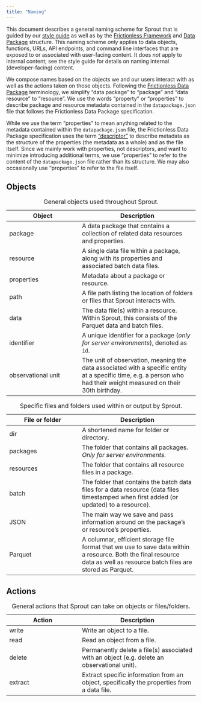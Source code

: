 ```yaml
---
title: "Naming"
---
```


This document describes a general naming scheme for Sprout that is
guided by our [style guide](https://design.seedcase-project.org/style/)
as well as by the [Frictionless
Framework](https://v4.framework.frictionlessdata.io/) and [Data
Package](https://datapackage.org/) structure. This naming scheme *only*
applies to data objects, functions, URLs, API endpoints, and command
line interfaces that are exposed to or associated with user-facing
content. It does *not* apply to internal content; see the style guide
for details on naming internal (developer-facing) content.

We compose names based on the objects we and our users interact with as
well as the actions taken on those objects. Following the [Frictionless
Data Package](https://datapackage.org/) terminology, we simplify "data
package" to "package" and "data resource" to "resource". We use the
words "property" or "properties" to describe package and resource
metadata contained in the `datapackage.json` file that follows the
Frictionless Data Package specification.

::: callout-important
While we use the term "properties" to mean anything related to the
metadata contained within the `datapackage.json` file, the Frictionless
Data Package specification uses the term
["descriptor"](https://datapackage.org/standard/glossary/#descriptor) to
describe metadata as the structure of the properties (the metadata as a
whole) and as the file itself. Since we mainly work with properties, not
descriptors, and want to minimize introducing additional terms, we use
"properties" to refer to the content of the `datapackage.json` file
rather than its structure. We may also occasionally use "properties" to
refer to the file itself.
:::

## Objects

| Object             | Description                                                                                                                                                         |
|----------------------------|--------------------------------------------|
| package         | A data package that contains a collection of related data resources and properties.                                                                                 |
| resource        | A single data file within a package, along with its properties and associated batch data files.                                                                     |
| properties         | Metadata about a package or resource.                                                                                                                               |
| path               | A file path listing the location of folders or files that Sprout interacts with.                                                                                    |
| data               | The data file(s) within a resource. Within Sprout, this consists of the Parquet data and batch files.                                                               |
| identifier         | A unique identifier for a package (*only for server environments*), denoted as `id`.                                                                                |
| observational unit | The unit of observation, meaning the data associated with a specific entity at a specific time, e.g. a person who had their weight measured on their 30th birthday. |

: General objects used throughout Sprout.

| File or folder | Description                                                                                                                                                               |
|----------------------------|--------------------------------------------|
| dir            | A shortened name for folder or directory.                                                                                                                                 |
| packages       | The folder that contains all packages. *Only for server environments*.                                                                                                    |
| resources      | The folder that contains all resource files in a package.                                                                                                                 |
| batch          | The folder that contains the batch data files for a data resource (data files timestamped when first added (or updated) to a resource).                                   |
| JSON           | The main way we save and pass information around on the package's or resource's properties.                                                                               |
| Parquet        | A columnar, efficient storage file format that we use to save data within a resource. Both the final resource data as well as resource batch files are stored as Parquet. |

: Specific files and folders used within or output by Sprout.

## Actions

| Action  | Description                                                                                 |
|----------------------------|--------------------------------------------|
| write   | Write an object to a file.                                                                  |
| read    | Read an object from a file.                                                                 |
| delete  | Permanently delete a file(s) associated with an object (e.g. delete an observational unit). |
| extract | Extract specific information from an object, specifically the properties from a data file.  |

: General actions that Sprout can take on objects or files/folders.
